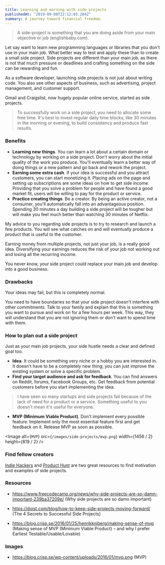 ```yaml
---
title: Learning and earning with side projects
publishedAt: "2019-09-08T22:12:03.284Z"
summary: A journey toward financial freedom.
---
```


> A side-project is something that you are doing aside from your main objective or job (englishbaby.com).

Let say want to learn new programming languages or libraries that you don't use in your main job. What better way to test and apply these than to create a small side project. Side projects are different than your main job, as there is not that much pressure or deadlines and crafting something on the side can be rewarding and fun.

As a software developer, launching side projects is not just about writing code. You also see other aspects of business, such as advertising, project management, and customer support.

Gmail and Craigslist, now hugely popular online service, started as side projects.

> To successfully work on a side project, you need to allocate some free time. It's best to invest regular daily time blocks, like 30 minutes in the morning or evening, to build consistency and produce fast results.

### Benefits

- **Learning new things**. You can learn a lot about a certain domain or technology by working on a side project. Don't worry about the initial quality of the work you produce. You'll eventually learn a better way of doing things or a new pattern and go back and rework the project.
- **Earning some extra cash**. If your idea is successful and you attract customers, you can start monetizing it. Placing ads on the page and setting up subscriptions are some ideas on how to get side income. Providing that you solve a problem for people and have found a good market fit, users will be willing to pay for the product or service.
- **Practice creating things**. Be a creator. By being an active creator, not a consumer, you'll automatically fall into an advantageous position. Spending 30 minutes a day building a side project will be tougher but will make you feel much better than watching 30 minutes of Netflix.

My advice to you regarding side projects is to try to research and launch a few products. You will see what catches on and will eventually produce a product that is useful to the customer.

Earning money from multiple projects, not just your job, is a really good idea. Diversifying your earnings reduces the risk of your job not working out and losing all the recurring income.

You never know, your side project could replace your main job and develop into a good business.

### Drawbacks

Your ideas may fail, but this is completely normal.

You need to have boundaries so that your side project doesn't interfere with other commitments. Talk to your family and explain that this is something you want to pursue and work on for a few hours per week. This way, they will understand that you are not ignoring them or don't want to spend time with them.

### How to plan out a side project

Just as your main job projects, your side hustle needs a clear and defined goal too.

- **Idea**. It could be something very niche or a hobby you are interested in. It doesn't have to be a completely new thing; you can just improve the existing system or solve a specific problem.
- **Find your target audience and ask for feedback**. You can find answers on Reddit, forums, Facebook Groups, etc. Get feedback from potential customers before you start implementing the idea.

> I have seen so many startups and side projects fail because of the lack of need for a product or a service. Something useful to you doesn't mean it's useful for everyone.

- **MVP (Minimum Viable Product)**. Don't implement every possible feature. Implement only the most essential feature first and get feedback on it. Release MVP as soon as possible.

<Image
  alt={`MVP`}
  src={`/images/side-projects/mvp.png`}
  width={1456 / 2}
  height={819 / 2}
/>

### Find fellow creators

[Indie Hackers](https://www.indiehackers.com/) and [Product Hunt](https://www.producthunt.com/) are two great resources to find motivation and examples of side projects.

### Resources

- https://www.freecodecamp.org/news/why-side-projects-are-so-damn-important-239ba37209e/ (Why side projects are so damn important)

- https://doist.com/blog/how-to-keep-side-projects-moving-forward/ (The 4 Secrets to Successful Side Projects)

- https://blog.crisp.se/2016/01/25/henrikkniberg/making-sense-of-mvp (Making sense of MVP (Minimum Viable Product) – and why I prefer Earliest Testable/Usable/Lovable)

### Images

- https://blog.crisp.se/wp-content/uploads/2016/01/mvp.png (MVP)
